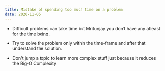 ```yaml
---
title: Mistake of spending too much time on a problem
date: 2020-11-05
---
```


* Difficult problems can take time but Mritunjay
you don't have any atleast for the time being.

* Try to solve the problem only within the time-frame and
after that understand the solution.

* Don't jump a topic to learn more complex stuff just because
it reduces the Big-O Complexity

